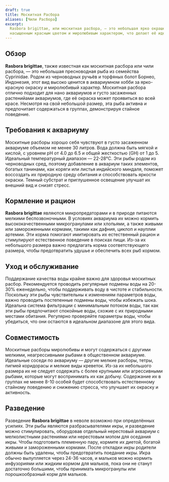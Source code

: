 ```yaml
---
draft: true
title: Москитная Расбора
aliases: [Чили Расбора]
excerpt:
  Rasbora brigittae, или москитная расбора, — это небольшая ярко окрашенная пресноводная рыба, известная своим
  насыщенным красным цветом и миролюбивым характером, что делает её идеальной для нано аквариумов.
---
```


## Обзор

**Rasbora brigittae**, также известная как москитная расбора или чили расбора, — это небольшая пресноводная рыба из
семейства Cyprinidae. Родом из черноводных ручьёв и торфяных болот Борнео, Индонезия, этот вид высоко ценится в
аквариумном хобби за ярко-красную окраску и миролюбивый характер. Москитная расбора отлично подходит для нано аквариумов
и густо засаженных растенийами аквариумов, где её окраска может проявиться во всей красе. Несмотря на свой небольшой
размер, эта рыба активна и предпочитает содержаться в группах, демонстрируя стайное поведение.

## Требования к аквариуму

Москитные расборы хорошо себя чувствуют в густо засаженном аквариуме объемом не менее 30 литров. Вода должна быть мягкой
и кислой, с уровнем pH от 4.0 до 6.5 и общей жесткостью (GH) от 1 до 5. Идеальный температурный диапазон — 22-28°C. Эти
рыбы родом из черноводных сред, поэтому добавление в аквариум таких элементов, богатых танинами, как коряги или листья
индийского миндаля, поможет воссоздать их природную среду обитания и способствовать яркости окраски. Темный субстрат и
приглушенное освещение улучшат их внешний вид и снизят стресс.

## Кормление и рацион

**Rasbora brigittae** являются микропредаторами и в природе питаются мелкими беспозвоночными. В условиях аквариума их
можно кормить высококачественными микрогранулами или хлопьями, а также живыми или замороженными кормами, такими как
дафния, циклоп и науплии артемии. Эти корма помогают имитировать их естественный рацион и стимулируют естественное
поведение в поисках пищи. Из-за их небольшого размера важно предлагать корма соответствующего размера, чтобы
предотвратить удушье и обеспечить всех рыб кормом.

## Уход и обслуживание

Поддержание качества воды крайне важно для здоровья москитных расбор. Рекомендуется проводить регулярные подмены воды на
20-30% еженедельно, чтобы поддерживать воду в чистоте и стабильности. Поскольку эти рыбы чувствительны к изменениям
параметров воды, важно проводить постепенные подмены воды, чтобы избежать шока. Идеальна система фильтрации с
минимальным потоком воды, так как эти рыбы предпочитают спокойные воды, схожие с их природными местами обитания.
Регулярно проверяйте параметры воды, чтобы убедиться, что они остаются в идеальном диапазоне для этого вида.

## Совместимость

Москитные расборы миролюбивы и могут содержаться с другими мелкими, неагрессивными рыбами в общественном аквариуме.
Идеальные соседи по аквариуму — другие мелкие расборы, тетры, пигмей коридорасы и мелкие виды креветок. Из-за их
небольшого размера их не следует содержать с более крупными или агрессивными рыбами, которые могут воспринимать их как
добычу. Содержание их в группах не менее 8-10 особей будет способствовать естественному стайному поведению и снижению
стресса, что улучшает их окраску и активность.

## Разведение

Разведение **Rasbora brigittae** в неволе возможно при определённых усилиях. Эти рыбы являются разбрасывателями икры, и
разведение можно стимулировать, оборудовав отдельный нерестовый аквариум с мелколистными растениями или нерестовым мопом
для оседания икры. Чтобы подготовить племенную пару, кормите их диетой, богатой живыми и замороженными кормами. После
откладки икры родители должны быть удалены, чтобы предотвратить поедание икры. Икра обычно вылупляется через 24-36
часов, и мальков можно кормить инфузориями или жидким кормом для мальков, пока они не станут достаточно большими, чтобы
принимать микрогранулы или порошкообразный корм для мальков.
